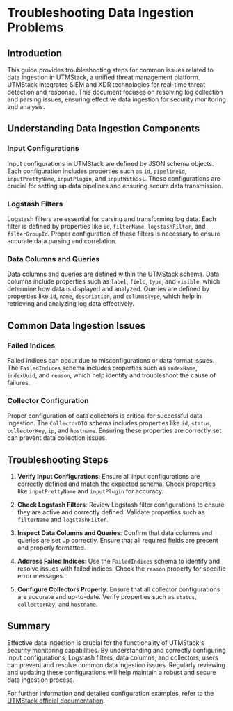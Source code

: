 # Troubleshooting Data Ingestion Problems

## Introduction

This guide provides troubleshooting steps for common issues related to data ingestion in UTMStack, a unified threat management platform. UTMStack integrates SIEM and XDR technologies for real-time threat detection and response. This document focuses on resolving log collection and parsing issues, ensuring effective data ingestion for security monitoring and analysis.

## Understanding Data Ingestion Components

### Input Configurations

Input configurations in UTMStack are defined by JSON schema objects. Each configuration includes properties such as `id`, `pipelineId`, `inputPrettyName`, `inputPlugin`, and `inputWithSsl`. These configurations are crucial for setting up data pipelines and ensuring secure data transmission.

### Logstash Filters

Logstash filters are essential for parsing and transforming log data. Each filter is defined by properties like `id`, `filterName`, `logstashFilter`, and `filterGroupId`. Proper configuration of these filters is necessary to ensure accurate data parsing and correlation.

### Data Columns and Queries

Data columns and queries are defined within the UTMStack schema. Data columns include properties such as `label`, `field`, `type`, and `visible`, which determine how data is displayed and analyzed. Queries are defined by properties like `id`, `name`, `description`, and `columnsType`, which help in retrieving and analyzing log data effectively.

## Common Data Ingestion Issues

### Failed Indices

Failed indices can occur due to misconfigurations or data format issues. The `FailedIndices` schema includes properties such as `indexName`, `indexUuid`, and `reason`, which help identify and troubleshoot the cause of failures.

### Collector Configuration

Proper configuration of data collectors is critical for successful data ingestion. The `CollectorDTO` schema includes properties like `id`, `status`, `collectorKey`, `ip`, and `hostname`. Ensuring these properties are correctly set can prevent data collection issues.

## Troubleshooting Steps

1. **Verify Input Configurations**: Ensure all input configurations are correctly defined and match the expected schema. Check properties like `inputPrettyName` and `inputPlugin` for accuracy.

2. **Check Logstash Filters**: Review Logstash filter configurations to ensure they are active and correctly defined. Validate properties such as `filterName` and `logstashFilter`.

3. **Inspect Data Columns and Queries**: Confirm that data columns and queries are set up correctly. Ensure that all required fields are present and properly formatted.

4. **Address Failed Indices**: Use the `FailedIndices` schema to identify and resolve issues with failed indices. Check the `reason` property for specific error messages.

5. **Configure Collectors Properly**: Ensure that all collector configurations are accurate and up-to-date. Verify properties such as `status`, `collectorKey`, and `hostname`.

## Summary

Effective data ingestion is crucial for the functionality of UTMStack's security monitoring capabilities. By understanding and correctly configuring input configurations, Logstash filters, data columns, and collectors, users can prevent and resolve common data ingestion issues. Regularly reviewing and updating these configurations will help maintain a robust and secure data ingestion process.

For further information and detailed configuration examples, refer to the [UTMStack official documentation](https://docs.utmstack.com).
